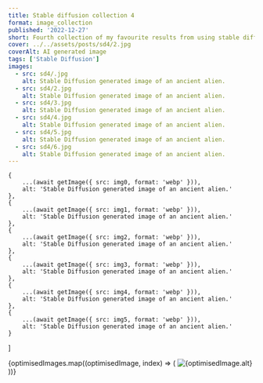```yaml
---
title: Stable diffusion collection 4
format: image_collection
published: '2022-12-27'
short: Fourth collection of my favourite results from using stable diffusion.
cover: ../../assets/posts/sd4/2.jpg
coverAlt: AI generated image
tags: ['Stable Diffusion']
images:
  - src: sd4/.jpg
    alt: Stable Diffusion generated image of an ancient alien.
  - src: sd4/2.jpg
    alt: Stable Diffusion generated image of an ancient alien.
  - src: sd4/3.jpg
    alt: Stable Diffusion generated image of an ancient alien.
  - src: sd4/4.jpg
    alt: Stable Diffusion generated image of an ancient alien.
  - src: sd4/5.jpg
    alt: Stable Diffusion generated image of an ancient alien.
  - src: sd4/6.jpg
    alt: Stable Diffusion generated image of an ancient alien.
---
```



	{
		...(await getImage({ src: img0, format: 'webp' })),
		alt: 'Stable Diffusion generated image of an ancient alien.'
	},
	{
		...(await getImage({ src: img1, format: 'webp' })),
		alt: 'Stable Diffusion generated image of an ancient alien.'
	},
	{
		...(await getImage({ src: img2, format: 'webp' })),
		alt: 'Stable Diffusion generated image of an ancient alien.'
	},
	{
		...(await getImage({ src: img3, format: 'webp' })),
		alt: 'Stable Diffusion generated image of an ancient alien.'
	},
	{
		...(await getImage({ src: img4, format: 'webp' })),
		alt: 'Stable Diffusion generated image of an ancient alien.'
	},
	{
		...(await getImage({ src: img5, format: 'webp' })),
		alt: 'Stable Diffusion generated image of an ancient alien.'
	}
]

<ImageGalleryWrapper>
	{optimisedImages.map((optimisedImage, index) => (
		<ImageGalleryButton index={index} client:load>
			<Image
				src={optimisedImage.rawOptions.src}
				alt={optimisedImage.alt}
				quality={100}
				densities={[1.5, 2, 3]}
				class="h-full w-full object-cover"
			/>
		</ImageGalleryButton>
	))}
</ImageGalleryWrapper>

<ImageGallery images={optimisedImages} client:load />
